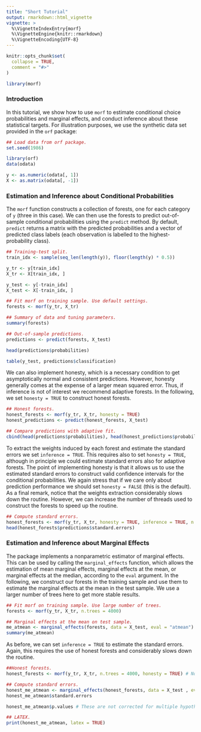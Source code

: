 ```yaml
---
title: "Short Tutorial"
output: rmarkdown::html_vignette
vignette: >
  %\VignetteIndexEntry{morf}
  %\VignetteEngine{knitr::rmarkdown}
  %\VignetteEncoding{UTF-8}
---
```


```r
knitr::opts_chunk$set(
  collapse = TRUE,
  comment = "#>"
)

library(morf)
```

### Introduction
In this tutorial, we show how to use `morf` to estimate conditional choice probabilities and marginal effects, and conduct inference about these statistical targets. For illustration purposes, we use the synthetic data set provided in the `orf` package:

```r
## Load data from orf package.
set.seed(1986)

library(orf)
data(odata)

y <- as.numeric(odata[, 1])
X <- as.matrix(odata[, -1])
```

### Estimation and Inference about Conditional Probabilities
The `morf` function constructs a collection of forests, one for each category of `y` (three in this case). We can then use the forests to predict out-of-sample conditional probabilities using the `predict` method. By default, `predict` returns a matrix with the predicted probabilities and a vector of predicted class labels (each observation is labelled to the highest-probability class). 

```r
## Training-test split.
train_idx <- sample(seq_len(length(y)), floor(length(y) * 0.5))

y_tr <- y[train_idx]
X_tr <- X[train_idx, ]

y_test <- y[-train_idx]
X_test <- X[-train_idx, ]

## Fit morf on training sample. Use default settings.
forests <- morf(y_tr, X_tr)

## Summary of data and tuning parameters.
summary(forests)

## Out-of-sample predictions.
predictions <- predict(forests, X_test)

head(predictions$probabilities)

table(y_test, predictions$classification)
```

We can also implement honesty, which is a necessary condition to get asymptotically normal and consistent predictions. However, honesty generally comes at the expense of a larger mean squared error. Thus, if inference is not of interest we recommend adaptive forests. In the following, we set `honesty = TRUE` to construct honest forests.

```r
## Honest forests.
honest_forests <- morf(y_tr, X_tr, honesty = TRUE)
honest_predictions <- predict(honest_forests, X_test)

## Compare predictions with adaptive fit.
cbind(head(predictions$probabilities), head(honest_predictions$probabilities))
```

To extract the weights induced by each forest and estimate the standard errors we set `inference = TRUE`. This requires also to set `honesty = TRUE`, although in principle we could estimate standard errors also for adaptive forests. The point of implementing honesty is that it allows us to use the estimated standard errors to construct valid confidence intervals for the conditional probabilities. We again stress that if we care only about prediction performance we should set `honesty = FALSE` (this is the default). As a final remark, notice that the weights extraction considerably slows down the routine. However, we can increase the number of threads used to construct the forests to speed up the routine.

```r
## Compute standard errors.
honest_forests <- morf(y_tr, X_tr, honesty = TRUE, inference = TRUE, n.threads = 0) # Zero corresponds to the number of CPUs available.
head(honest_forests$predictions$standard.errors)
```

### Estimation and Inference about Marginal Effects
The package implements a nonparametric estimator of marginal effects. This can be used by calling the `marginal_effects` function, which allows the estimation of mean marginal effects, marginal effects at the mean, or marginal effects at the median, according to the `eval` argument. In the following, we construct our forests in the training sample and use them to estimate the marginal effects at the mean in the test sample. We use a larger number of trees here to get more stable results.

```r
## Fit morf on training sample. Use large number of trees.
forests <- morf(y_tr, X_tr, n.trees = 4000)

## Marginal effects at the mean on test sample.
me_atmean <- marginal_effects(forests, data = X_test, eval = "atmean")
summary(me_atmean)
```

As before, we can set `inference = TRUE` to estimate the standard errors. Again, this requires the use of honest forests and considerably slows down the routine.

```r
##Honest forests.
honest_forests <- morf(y_tr, X_tr, n.trees = 4000, honesty = TRUE) # Notice we do not need inference here!

## Compute standard errors.
honest_me_atmean <- marginal_effects(honest_forests, data = X_test , eval = "atmean", inference = TRUE)
honest_me_atmean$standard.errors

honest_me_atmean$p.values # These are not corrected for multiple hypotheses testing!

## LATEX.
print(honest_me_atmean, latex = TRUE)
```
